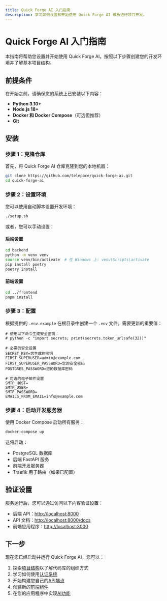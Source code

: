 ```yaml
---
title: Quick Forge AI 入门指南
description: 学习如何设置和开始使用 Quick Forge AI 模板进行项目开发。
---
```


# Quick Forge AI 入门指南

本指南将帮助您设置并开始使用 Quick Forge AI。按照以下步骤创建您的开发环境并了解基本项目结构。

## 前提条件

在开始之前，请确保您的系统上已安装以下内容：

- **Python 3.10+**
- **Node.js 18+**
- **Docker 和 Docker Compose**（可选但推荐）
- **Git**

## 安装

### 步骤 1：克隆仓库

首先，将 Quick Forge AI 仓库克隆到您的本地机器：

```bash
git clone https://github.com/telepace/quick-forge-ai.git
cd quick-forge-ai
```

### 步骤 2：设置环境

您可以使用自动脚本设置开发环境：

```bash
./setup.sh
```

或者，您可以手动设置：

#### 后端设置

```bash
cd backend
python -m venv venv
source venv/bin/activate  # 在 Windows 上: venv\Scripts\activate
pip install poetry
poetry install
```

#### 前端设置

```bash
cd ../frontend
pnpm install
```

### 步骤 3：配置

根据提供的 `.env.example` 在根目录中创建一个 `.env` 文件。需要更新的重要值：

```
# 使用以下命令生成安全密钥：
# python -c "import secrets; print(secrets.token_urlsafe(32))"

# 必需的安全设置
SECRET_KEY=您生成的密钥
FIRST_SUPERUSER=admin@example.com
FIRST_SUPERUSER_PASSWORD=您的安全密码
POSTGRES_PASSWORD=您的数据库密码

# 可选的电子邮件设置
SMTP_HOST=
SMTP_USER=
SMTP_PASSWORD=
EMAILS_FROM_EMAIL=info@example.com
```

### 步骤 4：启动开发服务器

使用 Docker Compose 启动所有服务：

```bash
docker-compose up
```

这将启动：
- PostgreSQL 数据库
- 后端 FastAPI 服务
- 前端开发服务器
- Traefik 用于路由（如果已配置）

## 验证设置

服务运行后，您可以通过访问以下内容验证设置：

- 后端 API：[http://localhost:8000](http://localhost:8000)
- API 文档：[http://localhost:8000/docs](http://localhost:8000/docs)
- 前端应用程序：[http://localhost:3000](http://localhost:3000)

## 下一步

现在您已经启动并运行 Quick Forge AI，您可以：

1. 探索[项目结构](/zh/docs/getting-started/project-structure)以了解代码库的组织方式
2. 学习如何使用[认证系统](/zh/docs/backend/authentication)
3. 开始构建您自己的[API端点](/zh/docs/backend/api-endpoints)
4. 创建新的[前端组件](/zh/docs/frontend/components)
5. 在您的应用程序中实现[AI功能](/zh/docs/ai-integration/overview) 